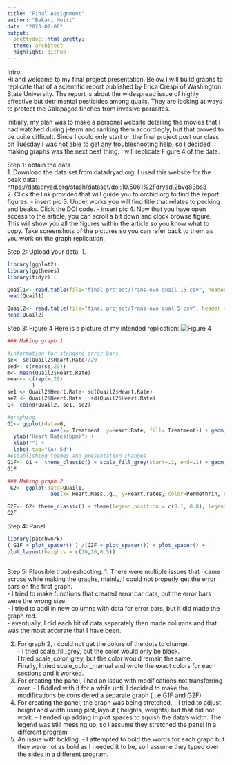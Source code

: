 ```yaml
---
title: "Final Assignment"
author: "Bakari Moitt"
date: "2023-02-06"
output:
  prettydoc::html_pretty:
  theme: architect
  highlight: github
---
```

Intro:   
Hi and welcome to my final project presentation. Below I will build graphs to replicate that of a scientific report published by Erica Crespi of Washington State University. The report is about the widespread issue of highly effective but detrimental pesticides among quails. They are looking at ways to protect the Galapagos finches from invasive parasites. 

Initially, my plan was to make a personal website detailing the movies that I had watched during j-term and ranking them accordingly, but that proved to be quite difficult. Since I could only start on the final project post our class on Tuesday I was not able to get any troubleshooting help, so I decided making graphs was the next best thing. I will replicate Figure 4 of the data. 

Step 1: obtain the data  
  1. Download the data set from datadryad.org. I used this website for the beak data: https://datadryad.org/stash/dataset/doi:10.5061%2Fdryad.2bvq83bs3     
  2. Click the link provided that will guide you to orchid.org to find the report figures.
  - insert pic
  3. Under works you will find title that relates to pecking and beaks. Click the DOI code.
  - insert pic
  4. Now that you have open access to the article, you can scroll a bit down and clock browse figure. This will show you all the figures within the article so you know what to copy. Take screenshots of the pictures so you can refer back to them as you work on the graph replication.
  
Step 2: Upload your data:
  1. 

```r
library(ggplot2)
library(ggthemes)
library(tidyr)

Quail1<- read.table(file="final project/Trans-ovo quail 15.csv", header = TRUE, sep = ",")
head(Quail1)

Quail2<- read.table(file="final project/Trans-ovo qual 5.csv", header = TRUE, sep = ",")
head(Quail2)

```

Step 3: Figure 4
Here is a picture of my intended replication:
![Figure 4](final project/figure 4.png)

```r
### Making graph 1

#information for standard error bars
se<- sd(Quail2$Heart.Rate)/29 
sed<- c(rep(se,29))
m<- mean(Quail2$Heart.Rate)
mean<- c(rep(m,29)
        )
se1 <- Quail2$Heart.Rate- sd(Quail2$Heart.Rate)
se2 <- Quail2$Heart.Rate + sd(Quail2$Heart.Rate)
G<- cbind(Quail2, se1, se2)

#graphing
G1<- ggplot(data=G,
              aes(x= Treatment, y=Heart.Rate, fill= Treatment)) + geom_bar(position="dodge", stat="identity", width=0.5, show.legend=FALSE) +
  ylab("Heart Rates(bpm)") +
  xlab("") +
  labs( tag="(A) 5d")
#establishing themes and presentation changes
G1F<- G1 +  theme_classic() + scale_fill_grey(start=.1, end=.1) + geom_errorbar(aes(ymin=se1, ymax=se2), width=0.2) + theme(axis.text.y = element_text(face="bold"), axis.text.x = element_text(face="bold"))
G1F

```

```r
### Making graph 2
 G2<- ggplot(data=Quail1,
              aes(x= Heart.Mass..g., y=Heart.rates, color=Permethrin, shape= Nest)) + geom_point(size=3.0)

G2F<- G2+ theme_classic() + theme(legend.position = c(0.1, 0.8), legend.title=element_blank()) + scale_shape_manual(values= c(16, 18)) + scale_y_continuous(name="Heart Rate(bpm)", limits=c(0, 350), breaks = c(50, 100, 150, 200, 250, 300, 350)) + xlab("Heart Mass(g)") + theme(panel.background=element_rect(colour="black", size=1)) + scale_color_manual(values=c(Control="darkgrey", Permethrin="black")) + labs( tag="(B) 15d")
G2F
```

Step 4: Panel
```r
library(patchwork)
( G1F + plot_spacer() ) /(G2F + plot_spacer()) + plot_spacer() +
plot_layout(heights = c(10,10,0.5))
  
```

Step 5: Plausible troubleshooting:
  1. There were multiple issues that I came across while making the graphs, mainly, I could not properly get the error bars on the first graph.   
   - I tried to make functions that created error bar data, but the error bars were the wrong size.   
   - I tried to addi in new columns with data for error bars, but it did made the graph red.   
   - eventually, I did each bit of data separately then made columns and that was the most accurate that I have been.  
   
  2. For graph 2, I could not get the colors of the dots to change.  
    - I tried scale_fill_grey, but the color would only be black.  
    I tried scale_color_grey, but the color would remain the same.   
    Finally, I tried scale_color_manual and wrote the exact colors for each sections and it worked.   
  3. For creating the panel, I had an issue with modifications not transferring over.
    - I fiddled with it for a while until I decided to make the modifications be considered a separate graph ( i.e G1F and G2F) 
  4. For creating the panel, the graph was being stretched.
    - I tried to adjust height and width using plot_layout ( heights, weights) but that did not work.
    - I ended up adding in plot spaces to squish the data's width. The legend was still messing up, so i assume they stretched the panel in a different program
  5. An issue with bolding.
    - I attempted to bold the words for each graph but they were not as bold as I needed it to be, so I assume they typed over the sides in a different program.
